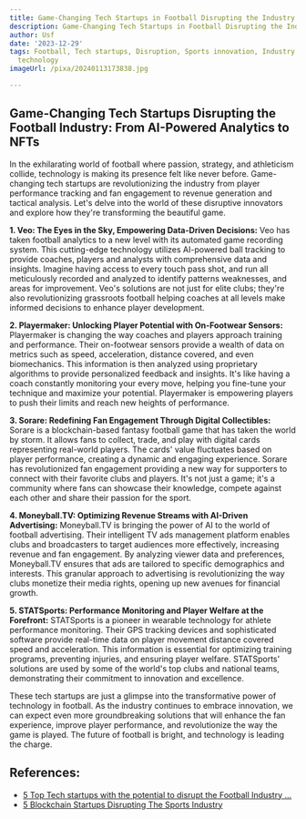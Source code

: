 ```yaml
---
title: Game-Changing Tech Startups in Football Disrupting the Industry
description: Game-Changing Tech Startups in Football Disrupting the Industry
author: Usf
date: '2023-12-29'
tags: Football, Tech startups, Disruption, Sports innovation, Industry trends, Football
  technology
imageUrl: /pixa/20240113173838.jpg

---
```

## Game-Changing Tech Startups Disrupting the Football Industry: From AI-Powered Analytics  to  NFTs

In the exhilarating world of football where passion, strategy, and athleticism collide,  technology  is making its presence felt like  never before. Game-changing tech startups are  revolutionizing the industry from player performance tracking and fan engagement to revenue generation and tactical  analysis. Let's delve into the world of these disruptive innovators and explore how they're transforming the beautiful game.

**1. Veo: The Eyes in the Sky, Empowering Data-Driven Decisions:**
Veo has taken  football analytics to a new level  with its  automated game recording system. This cutting-edge technology utilizes AI-powered ball tracking to provide coaches, players and analysts with comprehensive data and insights. Imagine  having access to  every touch pass shot, and  run all meticulously recorded and analyzed to identify patterns weaknesses, and areas for improvement. Veo's solutions are not just for  elite clubs; they're  also revolutionizing grassroots  football helping coaches at all levels make informed decisions  to enhance player development.

**2. Playermaker: Unlocking Player Potential with On-Footwear Sensors:**
Playermaker is changing the way coaches and players approach training and performance. Their on-footwear sensors provide a wealth of data on metrics  such as speed, acceleration, distance covered, and even biomechanics. This information is then analyzed using proprietary algorithms to provide personalized feedback and insights. It's like having a coach constantly monitoring your every move, helping you fine-tune your technique and maximize your potential. Playermaker is empowering players to  push their limits and  reach new heights of performance.

**3. Sorare: Redefining Fan Engagement Through Digital Collectibles:**
Sorare is a blockchain-based fantasy football game that has taken the world by storm. It allows fans to collect, trade, and play with digital cards  representing real-world  players. The cards' value fluctuates based  on player performance, creating a dynamic  and engaging experience.  Sorare has revolutionized fan engagement providing a new way for supporters to connect  with their favorite clubs and players. It's  not just a game; it's  a community where fans can showcase their knowledge, compete against each other and  share  their passion for the sport.

**4. Moneyball.TV: Optimizing Revenue Streams with AI-Driven Advertising:**
Moneyball.TV  is bringing the power of  AI  to  the world of football advertising. Their intelligent TV ads management platform enables clubs and broadcasters to target audiences more  effectively,  increasing revenue and fan engagement. By analyzing viewer  data and preferences, Moneyball.TV ensures that ads are tailored to specific demographics and interests. This granular  approach to advertising  is revolutionizing  the way clubs monetize  their media rights, opening up new avenues for financial growth.

**5. STATSports: Performance Monitoring and Player Welfare at the Forefront:**
STATSports is a pioneer in  wearable technology for athlete performance monitoring. Their GPS tracking devices and sophisticated software provide real-time data on player movement distance  covered speed and acceleration. This information is essential for optimizing training programs, preventing injuries, and ensuring player welfare. STATSports' solutions are used by some of the world's top  clubs and national teams, demonstrating  their commitment to innovation  and  excellence.

These tech startups are just a glimpse into the transformative power of  technology in football. As the industry continues  to embrace innovation, we can expect  even more groundbreaking solutions that will enhance the fan experience, improve  player performance, and revolutionize the way the game is  played. The  future of football  is bright, and technology is leading the charge.

## References:
- [5 Top Tech startups with the potential to disrupt the Football Industry ...](https://medium.com/@fernandacoelho990/5-top-tech-startups-with-the-potential-to-disrupt-the-football-industry-fifa-world-cup-qatar-2022-d837e57cd06e)
- [5 Blockchain Startups Disrupting The Sports Industry](https://www.siliconluxembourg.lu/five-blockchain-startups-disrupting-the-sports-industry/)
